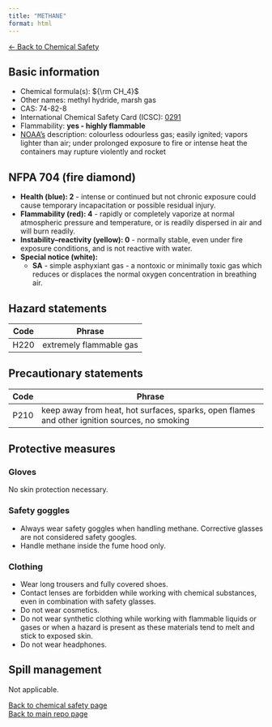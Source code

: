 ```yaml
---
title: "METHANE"
format: html
---
```


[← Back to Chemical Safety](../chemical-safety.qmd)


## Basic information
- Chemical formula(s): ${\rm CH_4}$
- Other names: methyl hydride, marsh gas
- CAS: 74-82-8
- International Chemical Safety Card (ICSC): [0291](https://www.inchem.org/documents/icsc/icsc/eics0291.htm)
- Flammability: **yes - highly flammable**
- [NOAA's](https://cameochemicals.noaa.gov/chemical/8823) description: colourless odourless gas; easily ignited; vapors lighter than air; under prolonged exposure to fire or intense heat the containers may rupture violently and rocket

## NFPA 704 (fire diamond)
- **Health (blue): 2** - intense or continued but not chronic exposure could cause temporary incapacitation or possible residual injury.
- **Flammability (red): 4** - rapidly or completely vaporize at normal atmospheric pressure and temperature, or is readily dispersed in air and will burn readily.
- **Instability–reactivity (yellow): 0** - normally stable, even under fire exposure conditions, and is not reactive with water.
- **Special notice (white):**
	- **SA** - simple asphyxiant gas - a nontoxic or minimally toxic gas which reduces or displaces the normal oxygen concentration in breathing air.

## Hazard statements
| Code | Phrase                  |
| ---- | ----------------------- |
| H220 | extremely flammable gas |

## Precautionary statements
| Code | Phrase                                                                                        |
| ---- | --------------------------------------------------------------------------------------------- |
| P210 | keep away from heat, hot surfaces, sparks, open flames and other ignition sources, no smoking |

## Protective measures

### Gloves
No skin protection necessary.

### Safety goggles
- Always wear safety goggles when handling methane. Corrective glasses are not considered safety googles.
- Handle methane inside the fume hood only.

### Clothing
- Wear long trousers and fully covered shoes.
- Contact lenses are forbidden while working with chemical substances, even in combination with safety glasses.
- Do not wear cosmetics.
- Do not wear synthetic clothing while working with flammable liquids or gases or when a hazard is present as these materials tend to melt and stick to exposed skin.
- Do not wear headphones.

## Spill management
Not applicable.

[Back to chemical safety page](https://github.com/Global-Health-Engineering/group-safety/tree/main/02-chemical-safety)  
[Back to main repo page](https://github.com/Global-Health-Engineering/group-safety)
